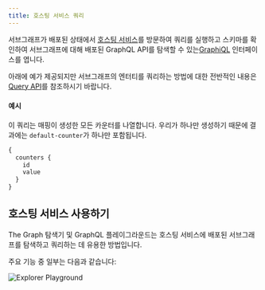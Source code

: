 ```yaml
---
title: 호스팅 서비스 쿼리
---
```


서브그래프가 배포된 상태에서 [호스팅 서비스](https://thegraph.com/hosted-service/)를 방문하여 쿼리를 실행하고 스키마를 확인하여 서브그래프에 대해 배포된 GraphQL API를 탐색할 수 있는[GraphiQL](https://github.com/graphql/graphiql) 인터페이스를 엽니다.

아래에 예가 제공되지만 서브그래프의 엔터티를 쿼리하는 방법에 대한 전반적인 내용은 [Query API](/querying/graphql-api)를 참조하시기 바랍니다.

#### 예시

이 쿼리는 매핑이 생성한 모든 카운터를 나열합니다. 우리가 하나만 생성하기 때문에 결과에는 `default-counter`가 하나만 포함됩니다.

```graphql
{
  counters {
    id
    value
  }
}
```

## 호스팅 서비스 사용하기

The Graph 탐색기 및 GraphQL 플레이그라운드는 호스팅 서비스에 배포된 서브그래프를 탐색하고 쿼리하는 데 유용한 방법입니다.

주요 기능 중 일부는 다음과 같습니다:

![Explorer Playground](/img/explorer-playground.png)
